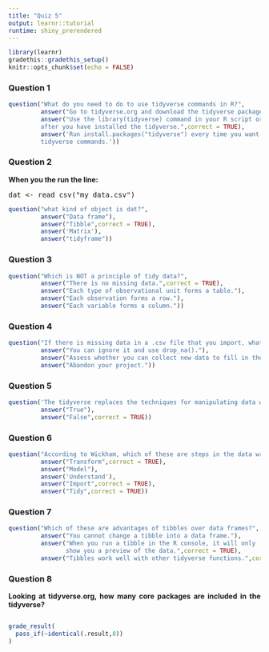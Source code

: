 ```yaml
---
title: "Quiz 5"
output: learnr::tutorial
runtime: shiny_prerendered
---
```


```r
library(learnr)
gradethis::gradethis_setup()
knitr::opts_chunk$set(echo = FALSE)
```

<style>body{text-align: justify;}</style>


### Question 1

```r
question("What do you need to do to use tidyverse commands in R?",
         answer("Go to tidyverse.org and download the tidyverse package."),
         answer("Use the library(tidyverse) command in your R script or R console,
         after you have installed the tidyverse.",correct = TRUE),
         answer('Run install.packages("tidyverse") every time you want to use the
         tidyverse commands.'))
```

### Question 2

<b>When you the run the line:</b>

<pre>dat <- read_csv("my_data.csv")</pre>

```r
question("what kind of object is dat?",
         answer("Data frame"),
         answer("Tibble",correct = TRUE),
         answer('Matrix'),
         answer("tidyframe"))
```

### Question 3

```r
question("Which is NOT a principle of tidy data?",
         answer("There is no missing data.",correct = TRUE),
         answer("Each type of observational unit forms a table."),
         answer("Each observation forms a row."),
         answer("Each variable forms a column."))
```


### Question 4

```r
question("If there is missing data in a .csv file that you import, what should you do?",
         answer("You can ignore it and use drop_na()."),
         answer("Assess whether you can collect new data to fill in the gaps.",correct = TRUE),
         answer("Abandon your project."))
```

### Question 5

```r
question('The tidyverse replaces the techniques for manipulating data with base R.',
         answer("True"),
         answer("False",correct = TRUE))
```

### Question 6

```r
question("According to Wickham, which of these are steps in the data wrangling process?",
         answer("Transform",correct = TRUE),
         answer("Model"),
         answer('Understand'),
         answer("Import",correct = TRUE),
         answer("Tidy",correct = TRUE))
```

### Question 7

```r
question("Which of these are advantages of tibbles over data frames?",
         answer("You cannot change a tibble into a data frame."),
         answer("When you run a tibble in the R console, it will only 
                show you a preview of the data.",correct = TRUE),
         answer("Tibbles work well with other tidyverse functions.",correct = TRUE))
```

### Question 8

<b>Looking at tidyverse.org, how many core packages are included in the tidyverse?</b>

```r

```

```r
grade_result(
  pass_if(~identical(.result,8))
)
```